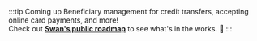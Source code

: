 :::tip Coming up
Beneficiary management for credit transfers, accepting online card payments, and more!<br />
Check out [**Swan's public roadmap**](https://swanio.notion.site/Swan-Public-Roadmap-385e4b2e91b3409786a6c8e885654a22) to see what's in the works. :rocket:
:::